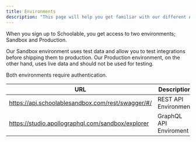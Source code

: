 ```yaml
---
title: Environments
description: "This page will help you get familiar with our different API environments"
---
```


When you sign up to Schoolable, you get access to two environments; Sandbox and Production.

Our Sandbox environment uses test data and allow you to test integrations before shipping them to production. 
Our Production environment, on the other hand, uses live data and should not be used for testing.

<Info>Both environments require authentication.</Info>

| URL | Description                           | Environment
| -------- | ------------------------------------- | ------------ |
| https://api.schoolablesandbox.com/rest/swagger/#/    | REST API Environment| ```production```
| https://studio.apollographql.com/sandbox/explorer    | GraphQL API Enviroment  | ```production```



